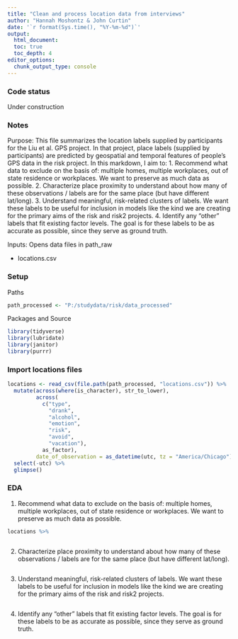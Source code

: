 ```yaml
---
title: "Clean and process location data from interviews"
author: "Hannah Moshontz & John Curtin"
date: '`r format(Sys.time(), "%Y-%m-%d")`'
output: 
  html_document:
  toc: true 
  toc_depth: 4
editor_options: 
  chunk_output_type: console
---
```


### Code status

Under construction


### Notes

Purpose: This file summarizes the location labels supplied by participants for the Liu et al. GPS project. In that project, place labels (supplied by participants) are predicted by geospatial and temporal features of people's GPS data in the risk project. In this markdown, I aim to:
1. Recommend what data to exclude on the basis of: multiple homes, multiple workplaces, out of state residence or workplaces. We want to preserve as much data as possible.
2. Characterize place proximity to understand about how many of these observations / labels are for the same place (but have different lat/long).
3. Understand meaningful, risk-related clusters of labels. We want these labels to be useful for inclusion in models like the kind we are creating for the primary aims of the risk and risk2 projects.
4. Identify any "other" labels that fit existing factor levels. The goal is for these labels to be as accurate as possible, since they serve as ground truth.

Inputs:  Opens data files in path_raw

* locations.csv

### Setup

Paths 
```r
path_processed <- "P:/studydata/risk/data_processed" 
```

Packages and Source
```r
library(tidyverse)
library(lubridate)
library(janitor)
library(purrr)
```

### Import locations files

```r
locations <- read_csv(file.path(path_processed, "locations.csv")) %>% 
  mutate(across(where(is_character), str_to_lower),
         across(
           c("type", 
             "drank",
             "alcohol",
             "emotion",
             "risk",
             "avoid",
             "vacation"),
           as_factor),
         date_of_observation = as_datetime(utc, tz = "America/Chicago")) %>% 
  select(-utc) %>% 
  glimpse()
```


### EDA

1. Recommend what data to exclude on the basis of: multiple homes, multiple workplaces, out of state residence or workplaces. We want to preserve as much data as possible.


```r
locations %>% 
  
```


2. Characterize place proximity to understand about how many of these observations / labels are for the same place (but have different lat/long).


```r

```


3. Understand meaningful, risk-related clusters of labels. We want these labels to be useful for inclusion in models like the kind we are creating for the primary aims of the risk and risk2 projects.


```r

```


4. Identify any "other" labels that fit existing factor levels. The goal is for these labels to be as accurate as possible, since they serve as ground truth.


```r

```

